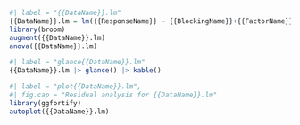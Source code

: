 
```r
#| label = "{{DataName}}.lm"
{{DataName}}.lm = lm({{ResponseName}} ~ {{BlockingName}}+{{FactorName}}, data = {{DataName}})
library(broom)
augment({{DataName}}.lm)
anova({{DataName}}.lm)
```

```r
#| label = "glance{{DataName}}.lm"
{{DataName}}.lm |> glance() |> kable()
```

```r
#| label = "plot{{DataName}}.lm",
#| fig.cap = "Residual analysis for {{DataName}}.lm"
library(ggfortify)
autoplot({{DataName}}.lm)
```

